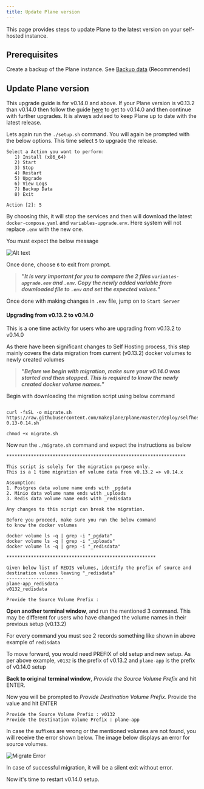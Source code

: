 ```yaml
---
title: Update Plane version
---
```


This page provides steps to update Plane to the latest version on your self-hosted instance.
## Prerequisites
Create a backup of the Plane instance. See [Backup data](/self-hosting/manage/backup-restore#backup-data) (Recommended)
## Update Plane version
<Note> This upgrade guide is for v0.14.0 and above. If your Plane version is v0.13.2 than v0.14.0 then follow the guide [here](#upgrading-from-v0-13-2-to-v0-14-0) to get to v0.14.0 and then continue with further upgrades.</Note>
It is always advised to keep Plane up to date with the latest release.

Lets again run the `./setup.sh` command. You will again be prompted with the below options. This time select `5` to upgrade the release.

```
Select a Action you want to perform:
   1) Install (x86_64)
   2) Start
   3) Stop
   4) Restart
   5) Upgrade
   6) View Logs
   7) Backup Data
   8) Exit

Action [2]: 5

```


By choosing this, it will stop the services and then will download the latest `docker-compose.yaml` and `variables-upgrade.env`. Here system will not replace `.env` with the new one.

You must expect the below message

![Alt text](/images/docker-compose/stopped-docker.png)

Once done, choose `6` to exit from prompt.

> _**"It is very important for you to compare the 2 files `variables-upgrade.env` and `.env`. Copy the newly added variable from downloaded file to `.env` and set the expected values."**_

Once done with making changes in `.env` file, jump on to `Start Server`

#### Upgrading from v0.13.2 to v0.14.0


This is a one time activity for users who are upgrading from v0.13.2 to v0.14.0

As there have been significant changes to Self Hosting process, this step mainly covers the data migration from current (v0.13.2) docker volumes to newly created volumes

> _**"Before we begin with migration, make sure your v0.14.0 was started and then stopped. This is required to know the newly created docker volume names."**_

Begin with downloading the migration script using below command

```

curl -fsSL -o migrate.sh https://raw.githubusercontent.com/makeplane/plane/master/deploy/selfhost/migration-0.13-0.14.sh

chmod +x migrate.sh

```


Now run the `./migrate.sh` command and expect the instructions as below

```
******************************************************************

This script is solely for the migration purpose only.
This is a 1 time migration of volume data from v0.13.2 => v0.14.x

Assumption:
1. Postgres data volume name ends with _pgdata
2. Minio data volume name ends with _uploads
3. Redis data volume name ends with _redisdata

Any changes to this script can break the migration.

Before you proceed, make sure you run the below command
to know the docker volumes

docker volume ls -q | grep -i "_pgdata"
docker volume ls -q | grep -i "_uploads"
docker volume ls -q | grep -i "_redisdata"

*******************************************************

Given below list of REDIS volumes, identify the prefix of source and destination volumes leaving "_redisdata"
---------------------
plane-app_redisdata
v0132_redisdata

Provide the Source Volume Prefix :

```


**Open another terminal window**, and run the mentioned 3 command. This may be different for users who have changed the volume names in their previous setup (v0.13.2)

For every command you must see 2 records something like shown in above example of `redisdata`

To move forward, you would need PREFIX of old setup and new setup. As per above example, `v0132` is the prefix of v0.13.2 and `plane-app` is the prefix of v0.14.0 setup

**Back to original terminal window**, _Provide the Source Volume Prefix_ and hit ENTER.

Now you will be prompted to _Provide Destination Volume Prefix_. Provide the value and hit ENTER

```
Provide the Source Volume Prefix : v0132
Provide the Destination Volume Prefix : plane-app

```


In case the suffixes are wrong or the mentioned volumes are not found, you will receive the error shown below. The image below displays an error for source volumes.

![Migrate Error](/images/docker-compose/migrate-error.png)

In case of successful migration, it will be a silent exit without error.

Now it's time to restart v0.14.0 setup.